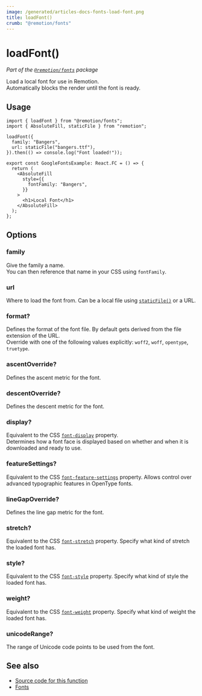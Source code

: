 ```yaml
---
image: /generated/articles-docs-fonts-load-font.png
title: loadFont()
crumb: "@remotion/fonts"
---
```


# loadFont()<AvailableFrom v="4.0.165" />

_Part of the [`@remotion/fonts`](/docs/fonts) package_

Load a local font for use in Remotion.  
Automatically blocks the render until the font is ready.

## Usage

```tsx twoslash title="MyComp.tsx"
import { loadFont } from "@remotion/fonts";
import { AbsoluteFill, staticFile } from "remotion";

loadFont({
  family: "Bangers",
  url: staticFile("bangers.ttf"),
}).then(() => console.log("Font loaded!"));

export const GoogleFontsExample: React.FC = () => {
  return (
    <AbsoluteFill
      style={{
        fontFamily: "Bangers",
      }}
    >
      <h1>Local Font</h1>
    </AbsoluteFill>
  );
};
```

## Options

### family

Give the family a name.  
You can then reference that name in your CSS using `fontFamily`.

### url

Where to load the font from. Can be a local file using [`staticFile()`](/docs/staticfile) or a URL.

### format?

Defines the format of the font file. By default gets derived from the file extension of the URL.  
Override with one of the following values explicitly: `woff2`, `woff`, `opentype`, `truetype`.

### ascentOverride?

Defines the ascent metric for the font.

### descentOverride?

Defines the descent metric for the font.

### display?

Equivalent to the CSS [`font-display`](https://developer.mozilla.org/en-US/docs/Web/CSS/@font-face/font-display) property.  
Determines how a font face is displayed based on whether and when it is downloaded and ready to use.

### featureSettings?

Equivalent to the CSS [`font-feature-settings`](https://developer.mozilla.org/en-US/docs/Web/CSS/@font-face/font-feature-settings) property.
Allows control over advanced typographic features in OpenType fonts.

### lineGapOverride?

Defines the line gap metric for the font.

### stretch?

Equivalent to the CSS [`font-stretch`](https://developer.mozilla.org/en-US/docs/Web/CSS/@font-face/font-stretch) property.
Specify what kind of stretch the loaded font has.

### style?

Equivalent to the CSS [`font-style`](https://developer.mozilla.org/en-US/docs/Web/CSS/@font-face/font-style) property.
Specify what kind of style the loaded font has.

### weight?

Equivalent to the CSS [`font-weight`](https://developer.mozilla.org/en-US/docs/Web/CSS/@font-face/font-weight) property.
Specify what kind of weight the loaded font has.

### unicodeRange?

The range of Unicode code points to be used from the font.

## See also

- [Source code for this function](https://github.com/remotion-dev/remotion/blob/main/packages/fonts/src/load-font.ts)
- [Fonts](/docs/fonts)
